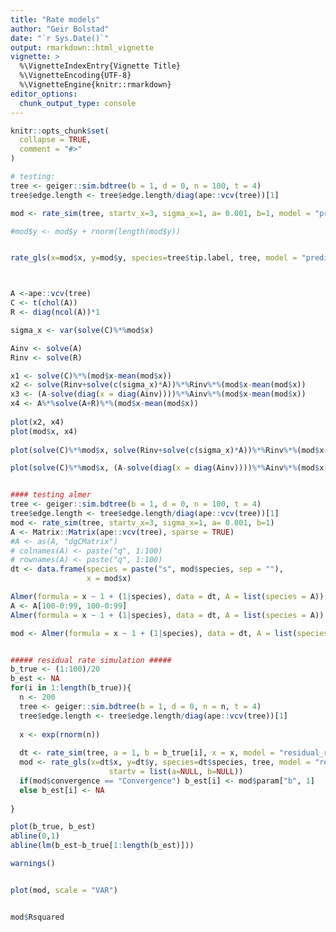 ```yaml
---
title: "Rate models"
author: "Geir Bolstad"
date: "`r Sys.Date()`"
output: rmarkdown::html_vignette
vignette: >
  %\VignetteIndexEntry{Vignette Title}
  %\VignetteEncoding{UTF-8}
  %\VignetteEngine{knitr::rmarkdown}
editor_options: 
  chunk_output_type: console
---
```


```r
knitr::opts_chunk$set(
  collapse = TRUE,
  comment = "#>"
)
```


```r

# testing:
tree <- geiger::sim.bdtree(b = 1, d = 0, n = 100, t = 4)
tree$edge.length <- tree$edge.length/diag(ape::vcv(tree))[1]

mod <- rate_sim(tree, startv_x=3, sigma_x=1, a= 0.001, b=1, model = "predictor_geometricBM")

#mod$y <- mod$y + rnorm(length(mod$y))


rate_gls(x=mod$x, y=mod$y, species=tree$tip.label, tree, model = "predictor_geometricBM", maxiter = 100, silent = FALSE)



A <-ape::vcv(tree)
C <- t(chol(A))
R <- diag(ncol(A))*1

sigma_x <- var(solve(C)%*%mod$x)

Ainv <- solve(A)
Rinv <- solve(R)

x1 <- solve(C)%*%(mod$x-mean(mod$x))
x2 <- solve(Rinv+solve(c(sigma_x)*A))%*%Rinv%*%(mod$x-mean(mod$x))
x3 <- (A-solve(diag(x = diag(Ainv))))%*%Ainv%*%(mod$x-mean(mod$x))
x4 <- A%*%solve(A+R)%*%(mod$x-mean(mod$x))
  
plot(x2, x4)
plot(mod$x, x4)
  
plot(solve(C)%*%mod$x, solve(Rinv+solve(c(sigma_x)*A))%*%Rinv%*%(mod$x-mean(mod$x)))

plot(solve(C)%*%mod$x, (A-solve(diag(x = diag(Ainv))))%*%Ainv%*%(mod$x-mean(mod$x)))


#### testing almer
tree <- geiger::sim.bdtree(b = 1, d = 0, n = 100, t = 4)
tree$edge.length <- tree$edge.length/diag(ape::vcv(tree))[1]
mod <- rate_sim(tree, startv_x=3, sigma_x=1, a= 0.001, b=1)
A <- Matrix::Matrix(ape::vcv(tree), sparse = TRUE)
#A <- as(A, "dgCMatrix")
# colnames(A) <- paste("q", 1:100)
# rownames(A) <- paste("q", 1:100)
dt <- data.frame(species = paste("s", mod$species, sep = ""),
                 x = mod$x)

Almer(formula = x ~ 1 + (1|species), data = dt, A = list(species = A))
A <- A[100-0:99, 100-0:99]
Almer(formula = x ~ 1 + (1|species), data = dt, A = list(species = A))

mod <- Almer(formula = x ~ 1 + (1|species), data = dt, A = list(species = A))


##### residual rate simulation #####
b_true <- (1:100)/20
b_est <- NA
for(i in 1:length(b_true)){
  n <- 200
  tree <- geiger::sim.bdtree(b = 1, d = 0, n = n, t = 4)
  tree$edge.length <- tree$edge.length/diag(ape::vcv(tree))[1]
  
  x <- exp(rnorm(n))
  
  dt <- rate_sim(tree, a = 1, b = b_true[i], x = x, model = "residual_rate")
  mod <- rate_gls(x=dt$x, y=dt$y, species=dt$species, tree, model = "residual_rate", maxiter = 100, silent = FALSE, 
                      startv = list(a=NULL, b=NULL))
  if(mod$convergence == "Convergence") b_est[i] <- mod$param["b", 1]
  else b_est[i] <- NA
  
}

plot(b_true, b_est)
abline(0,1)
abline(lm(b_est~b_true[1:length(b_est)]))

warnings()


plot(mod, scale = "VAR")


mod$Rsquared

```


